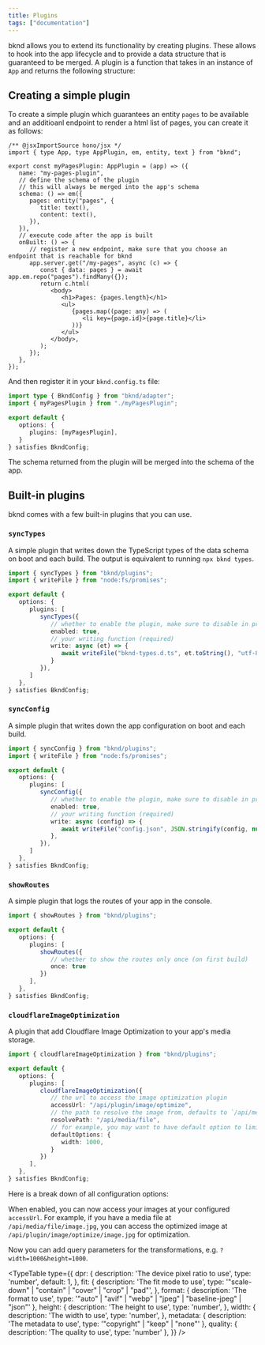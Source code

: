 ```yaml
---
title: Plugins
tags: ["documentation"]
---
```



bknd allows you to extend its functionality by creating plugins. These allows to hook into the app lifecycle and to provide a data structure that is guaranteed to be merged. A plugin is a function that takes in an instance of `App` and returns the following structure:

<AutoTypeTable path="../app/src/App.ts" name="AppPluginConfig" />

## Creating a simple plugin

To create a simple plugin which guarantees an entity `pages` to be available and an additioanl endpoint to render a html list of pages, you can create it as follows:

```tsx title="myPagesPlugin.tsx"
/** @jsxImportSource hono/jsx */
import { type App, type AppPlugin, em, entity, text } from "bknd";

export const myPagesPlugin: AppPlugin = (app) => ({
   name: "my-pages-plugin",
   // define the schema of the plugin
   // this will always be merged into the app's schema
   schema: () => em({
      pages: entity("pages", {
         title: text(),
         content: text(),
      }),
   }),
   // execute code after the app is built
   onBuilt: () => {
      // register a new endpoint, make sure that you choose an endpoint that is reachable for bknd
      app.server.get("/my-pages", async (c) => {
         const { data: pages } = await app.em.repo("pages").findMany({});
         return c.html(
            <body>
               <h1>Pages: {pages.length}</h1>
               <ul>
                  {pages.map((page: any) => (
                     <li key={page.id}>{page.title}</li>
                  ))}
               </ul>
            </body>,
         );
      });
   },
});

```

And then register it in your `bknd.config.ts` file:

```typescript
import type { BkndConfig } from "bknd/adapter";
import { myPagesPlugin } from "./myPagesPlugin";

export default {
   options: {
      plugins: [myPagesPlugin],
   }
} satisfies BkndConfig;
```

The schema returned from the plugin will be merged into the schema of the app.


## Built-in plugins

bknd comes with a few built-in plugins that you can use.

### `syncTypes`

A simple plugin that writes down the TypeScript types of the data schema on boot and each build. The output is equivalent to running `npx bknd types`.

```typescript title="bknd.config.ts"
import { syncTypes } from "bknd/plugins";
import { writeFile } from "node:fs/promises";

export default {
   options: {
      plugins: [
         syncTypes({ 
            // whether to enable the plugin, make sure to disable in production
            enabled: true,
            // your writing function (required)
            write: async (et) => {
               await writeFile("bknd-types.d.ts", et.toString(), "utf-8");
            }
         }),
      ]
   },
} satisfies BkndConfig;
```

### `syncConfig`

A simple plugin that writes down the app configuration on boot and each build.

```typescript title="bknd.config.ts"
import { syncConfig } from "bknd/plugins";
import { writeFile } from "node:fs/promises";

export default {
   options: {
      plugins: [
         syncConfig({ 
            // whether to enable the plugin, make sure to disable in production
            enabled: true,
            // your writing function (required)
            write: async (config) => {
               await writeFile("config.json", JSON.stringify(config, null, 2), "utf-8");
            },
         }),
      ]
   },
} satisfies BkndConfig;
```

### `showRoutes`

A simple plugin that logs the routes of your app in the console.

```typescript title="bknd.config.ts"
import { showRoutes } from "bknd/plugins";

export default {
   options: {
      plugins: [
         showRoutes({ 
            // whether to show the routes only once (on first build)
            once: true 
         })
      ],
   },
} satisfies BkndConfig;
```

### `cloudflareImageOptimization`

A plugin that add Cloudflare Image Optimization to your app's media storage.

```typescript title="bknd.config.ts"
import { cloudflareImageOptimization } from "bknd/plugins";

export default {
   options: {
      plugins: [
         cloudflareImageOptimization({
            // the url to access the image optimization plugin
            accessUrl: "/api/plugin/image/optimize",
            // the path to resolve the image from, defaults to `/api/media/file`
            resolvePath: "/api/media/file",
            // for example, you may want to have default option to limit to a width of 1000px
            defaultOptions: {
               width: 1000,
            }
         })
      ],
   },
} satisfies BkndConfig;
```

Here is a break down of all configuration options:

<AutoTypeTable path="../app/src/plugins/cloudflare/image-optimization.plugin.ts" name="CloudflareImageOptimizationOptions" />

When enabled, you can now access your images at your configured `accessUrl`. For example, if you have a media file at `/api/media/file/image.jpg`, you can access the optimized image at `/api/plugin/image/optimize/image.jpg` for optimization.

Now you can add query parameters for the transformations, e.g. `?width=1000&height=1000`.

<TypeTable
  type={{
    dpr: {
      description:
        'The device pixel ratio to use',
      type: 'number',
      default: 1,
    },
    fit: {
      description: 'The fit mode to use',
      type: '"scale-down" | "contain" | "cover" | "crop" | "pad"',
    },
    format: {
      description: 'The format to use',
      type: '"auto" | "avif" | "webp" | "jpeg" | "baseline-jpeg" | "json"'
    },
    height: {
      description: 'The height to use',
      type: 'number',
    },
    width: {
      description: 'The width to use',
      type: 'number',
    },
    metadata: {
      description: 'The metadata to use',
      type: '"copyright" | "keep" | "none"'
    },
    quality: {
      description: 'The quality to use',
      type: 'number'
    },
  }}
/>





